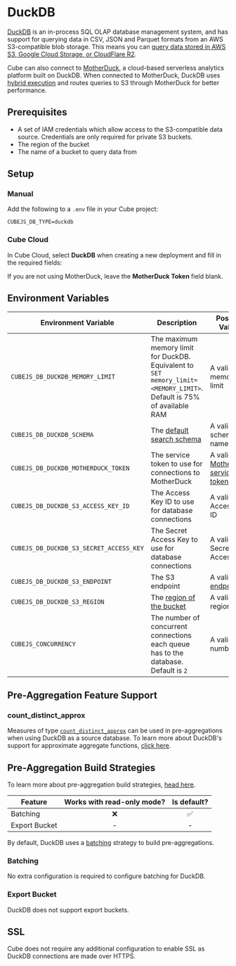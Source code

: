 # DuckDB

[DuckDB][duckdb] is an in-process SQL OLAP database management system, and has
support for querying data in CSV, JSON and Parquet formats from an AWS
S3-compatible blob storage. This means you can [query data stored in AWS S3,
Google Cloud Storage, or CloudFlare R2][duckdb-docs-s3-import].

<Diagram src="https://ucarecdn.com/d3e42677-83ce-4ad8-8ac9-c39d3b74e252/" />

Cube can also connect to [MotherDuck][motherduck], a cloud-based serverless
analytics platform built on DuckDB. When connected to MotherDuck, DuckDB uses
[hybrid execution][motherduck-docs-architecture] and routes queries to S3
through MotherDuck for better performance.

<Diagram src="https://ucarecdn.com/4fbb7247-379c-48a3-b298-0d87922e2531/" />

## Prerequisites

- A set of IAM credentials which allow access to the S3-compatible data source.
  Credentials are only required for private S3 buckets.
- The region of the bucket
- The name of a bucket to query data from

## Setup

### Manual

Add the following to a `.env` file in your Cube project:

```dotenv
CUBEJS_DB_TYPE=duckdb
```

### Cube Cloud

In Cube Cloud, select **DuckDB** when creating a new deployment and fill in the
required fields:

<InfoBox>

If you are not using MotherDuck, leave the **MotherDuck Token** field blank.

</InfoBox>

<Screenshot
  alt="Cube Cloud DuckDB Configuration Screen"
  src="https://ucarecdn.com/ffad02b1-a563-47e4-bbc0-0302ab046ccd/"
/>

## Environment Variables

| Environment Variable                    | Description                                                                                                           | Possible Values                                               | Required |
| --------------------------------------- | --------------------------------------------------------------------------------------------------------------------- | ------------------------------------------------------------- | :------: |
| `CUBEJS_DB_DUCKDB_MEMORY_LIMIT`         | The maximum memory limit for DuckDB. Equivalent to `SET memory_limit=<MEMORY_LIMIT>`. Default is 75% of available RAM | A valid memory limit                                          |    ❌    |                                    ✅                                     |
| `CUBEJS_DB_DUCKDB_SCHEMA`               | The [default search schema][link-duckdb-configuration-ref]                                                            | A valid schema name                                           |    ❌    |                                    ✅                                     |
| `CUBEJS_DB_DUCKDB_MOTHERDUCK_TOKEN`     | The service token to use for connections to MotherDuck                                                                | A valid [MotherDuck service token][motherduck-docs-svc-token] |    ❌    |                                    ✅                                     |
| `CUBEJS_DB_DUCKDB_S3_ACCESS_KEY_ID`     | The Access Key ID to use for database connections                                                                     | A valid Access Key ID                                         |    ❌    |                                    ✅                                     |
| `CUBEJS_DB_DUCKDB_S3_SECRET_ACCESS_KEY` | The Secret Access Key to use for database connections                                                                 | A valid Secret Access Key                                     |    ❌    |                                    ✅                                     |
| `CUBEJS_DB_DUCKDB_S3_ENDPOINT`          | The S3 endpoint                                                                                                       | A valid [S3 endpoint][duckdb-docs-s3-import]                  |    ✅    |                                    ✅                                     |
| `CUBEJS_DB_DUCKDB_S3_REGION`            | The [region of the bucket][duckdb-docs-s3-import]                                                                     | A valid AWS region                                            |    ✅    |                                    ✅                                     |
| `CUBEJS_CONCURRENCY`                    | The number of concurrent connections each queue has to the database. Default is `2`                                   | A valid number                                                |    ❌    |                                    ✅                                     |

## Pre-Aggregation Feature Support

### count_distinct_approx

Measures of type
[`count_distinct_approx`][ref-schema-ref-types-formats-countdistinctapprox] can
be used in pre-aggregations when using DuckDB as a source database. To learn
more about DuckDB's support for approximate aggregate functions, [click
here][duckdb-docs-approx-agg-fns].

## Pre-Aggregation Build Strategies

<InfoBox>

To learn more about pre-aggregation build strategies, [head
here][ref-caching-using-preaggs-build-strats].

</InfoBox>

| Feature       | Works with read-only mode? | Is default? |
| ------------- | :------------------------: | :---------: |
| Batching      |             ❌             |     ✅      |
| Export Bucket |             -              |      -      |

By default, DuckDB uses a [batching][self-preaggs-batching] strategy to build
pre-aggregations.

### Batching

No extra configuration is required to configure batching for DuckDB.

### Export Bucket

DuckDB does not support export buckets.

## SSL

Cube does not require any additional configuration to enable SSL as DuckDB
connections are made over HTTPS.

[aws-s3]: https://aws.amazon.com/s3/
[aws-docs-access-keys]:
  https://docs.aws.amazon.com/IAM/latest/UserGuide/security-creds.html#sec-access-keys-and-secret-access-keys
[aws-docs-regions]:
  https://docs.aws.amazon.com/AWSEC2/latest/UserGuide/using-regions-availability-zones.html#concepts-available-regions
[aws-docs-vpc-endpoints]:
  https://docs.aws.amazon.com/vpc/latest/privatelink/vpc-endpoints-s3.html
[duckdb]: https://duckdb.org/
[duckdb-docs-approx-agg-fns]:
  https://duckdb.org/docs/sql/aggregates.html#approximate-aggregates
[duckdb-docs-s3-import]: https://duckdb.org/docs/guides/import/s3_import
[link-duckdb-configuration-ref]: https://duckdb.org/docs/sql/configuration.html#configuration-reference
[motherduck]: https://motherduck.com/
[motherduck-docs-architecture]:
  https://motherduck.com/docs/architecture-and-capabilities#hybrid-execution
[motherduck-docs-svc-token]:
  https://motherduck.com/docs/authenticating-to-motherduck/#authentication-using-a-service-token
[ref-caching-large-preaggs]:
  /product/caching/using-pre-aggregations#export-bucket
[ref-caching-using-preaggs-build-strats]:
  /product/caching/using-pre-aggregations#pre-aggregation-build-strategies
[ref-schema-ref-types-formats-countdistinctapprox]:
  /reference/data-model/types-and-formats#count-distinct-approx
[self-preaggs-batching]: #batching
